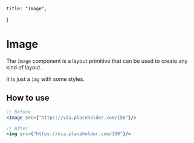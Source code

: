     title: "Image",
}

# Image

The `Image` component is a layout primitive that can be used to create any kind of layout.

It is just a `img` with some styles.

## How to use

```jsx
// Before
<Image src={"https://via.placeholder.com/150"}/>

// After
<img src={"https://via.placeholder.com/150"}/>
```

